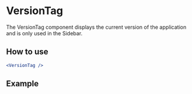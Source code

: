
<Meta title="Huishoudboekje/VersionTag" />

# VersionTag

The VersionTag component displays the current version of the application and is only used in the Sidebar.

## How to use
```jsx
<VersionTag />
```

## Example
<VersionTag />